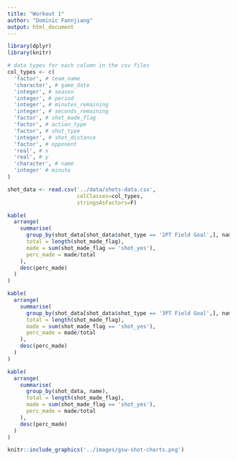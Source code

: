 ```yaml
---
title: "Workout 1"
author: "Dominic Fannjiang"
output: html_document
---
```

```r
library(dplyr)
library(knitr)

# data types for each column in the csv files
col_types <- c(
  'factor', # team_name
  'character', # game_date
  'integer', # season 
  'integer', # period
  'integer', # minutes_remaining
  'integer', # seconds_remaining
  'factor', # shot_made_flag
  'factor', # action_type
  'factor', # shot_type
  'integer', # shot_distance
  'factor', # opponent
  'real', # x
  'real', # y
  'character', # name
  'integer' # minute
)

shot_data <- read.csv('../data/shots-data.csv', 
                      colClasses=col_types,
                      stringsAsFactors=F)
```
```r
kable(
  arrange(
    summarise(
      group_by(shot_data[shot_data$shot_type == '2PT Field Goal',], name),
      total = length(shot_made_flag),
      made = sum(shot_made_flag == 'shot_yes'),
      perc_made = made/total
    ), 
    desc(perc_made)
  )
)
```

```r
kable(
  arrange(
    summarise(
      group_by(shot_data[shot_data$shot_type == '3PT Field Goal',], name),
      total = length(shot_made_flag),
      made = sum(shot_made_flag == 'shot_yes'),
      perc_made = made/total
    ), 
    desc(perc_made)
  )
)
```

```r
kable(
  arrange(
    summarise(
      group_by(shot_data, name),
      total = length(shot_made_flag),
      made = sum(shot_made_flag == 'shot_yes'),
      perc_made = made/total
    ), 
    desc(perc_made)
  )
)
```

```r
knitr::include_graphics('../images/gsw-shot-charts.png')
```

